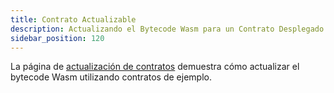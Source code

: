 ```yaml
---
title: Contrato Actualizable
description: Actualizando el Bytecode Wasm para un Contrato Desplegado.
sidebar_position: 120
---
```


<head>
  <title>Actualizando el Bytecode Wasm para un Contrato Desplegado</title>
  <meta charSet="utf-8" />
  <meta
    property="og:title"
    content="Actualizando el Bytecode Wasm para un Contrato Desplegado."
  />
  <meta
    property="og:description"
    content="Actualizando el Bytecode Wasm para un Contrato Desplegado."
  />
</head>

La página de [actualización de contratos](../../guides/conventions/upgrading-contracts.mdx) demuestra cómo actualizar el bytecode Wasm utilizando contratos de ejemplo.
